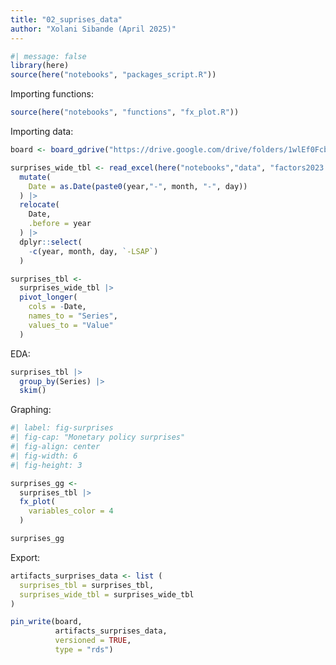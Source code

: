 ```yaml
---
title: "02_suprises_data"
author: "Xolani Sibande (April 2025)"
---
```



```r
#| message: false
library(here)
source(here("notebooks", "packages_script.R"))
```

Importing functions:

```r
source(here("notebooks", "functions", "fx_plot.R"))

```


Importing data:

```r
board <- board_gdrive("https://drive.google.com/drive/folders/1wlEf0FcbOSxjaoVxa8MFkE8aiSjSPMfA")

surprises_wide_tbl <- read_excel(here("notebooks","data", "factors2023.xlsx")) |> 
  mutate(
    Date = as.Date(paste0(year,"-", month, "-", day))
  ) |> 
  relocate(
    Date,
    .before = year
  ) |> 
  dplyr::select(
    -c(year, month, day, `-LSAP`)
  ) 

surprises_tbl <- 
  surprises_wide_tbl |> 
  pivot_longer(
    cols = -Date,
    names_to = "Series",
    values_to = "Value"
  )

```


EDA:

```r
surprises_tbl |> 
  group_by(Series) |> 
  skim()
```

Graphing:

```r
#| label: fig-surprises
#| fig-cap: "Monetary policy surprises"
#| fig-align: center
#| fig-width: 6
#| fig-height: 3

surprises_gg <- 
  surprises_tbl |> 
  fx_plot(
    variables_color = 4
  )

surprises_gg
```

Export:

```r

artifacts_surprises_data <- list (
  surprises_tbl = surprises_tbl,
  surprises_wide_tbl = surprises_wide_tbl
)

pin_write(board, 
          artifacts_surprises_data, 
          versioned = TRUE,
          type = "rds")

```
